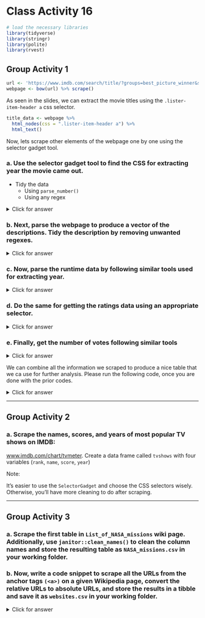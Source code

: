 # Class Activity 16

```r
# load the necessary libraries
library(tidyverse)
library(stringr)
library(polite)
library(rvest)
```



## Group Activity 1


```r
url <- 'https://www.imdb.com/search/title/?groups=best_picture_winner&sort=year,desc&count=100&view=advanced'
webpage <- bow(url) %>% scrape()
```


As seen in the slides, we can extract the movie titles using the `.lister-item-header a` css selector.

```r
title_data <- webpage %>% 
  html_nodes(css = ".lister-item-header a") %>% 
  html_text()
```


Now, lets scrape other elements of the webpage one by one using the selector gadget tool.

### a. Use the selector gadget tool to find the CSS for extracting year the movie came out. 

- Tidy the data
  + Using `parse_number()`
  + Using any regex



<details>
<summary class="answer">Click for answer</summary>


```r
year_data <- webpage %>% 
  html_nodes(css = '.text-muted.unbold') %>% 
  html_text() %>%
  parse_number()

year_data1 <- webpage %>% 
  html_nodes(css = '.text-muted.unbold') %>% 
  html_text() %>% 
  str_extract_all("[0-9]+") %>% 
  unlist() %>% 
  as.numeric()
```

</details>

### b. Next, parse the webpage to produce a vector of the descriptions. Tidy the description by removing unwanted regexes.


<details>
<summary class="answer">Click for answer</summary>




```r
description_data <- webpage %>% 
  html_nodes('.ratings-bar+ .text-muted') %>% 
  html_text() %>% 
  str_trim()
head(description_data,3)
```

</details>


### c. Now, parse the runtime data by following similar tools used for extracting year.


<details>
<summary class="answer">Click for answer</summary>



```r
runtime_data <- webpage %>% 
  html_nodes('.runtime') %>% 
  html_text() %>% 
  parse_number()
head(runtime_data)
```

</details>


### d. Do the same for getting the ratings data using an appropriate selector.


<details>
<summary class="answer">Click for answer</summary>



```r
rating_data <- webpage %>% 
  html_nodes('.ratings-imdb-rating') %>% 
  html_text() %>% 
  as.numeric()
```

</details>


### e. Finally, get the number of votes following similar tools


<details>
<summary class="answer">Click for answer</summary>



```r
votes_data <- webpage %>% 
  html_nodes('.sort-num_votes-visible span:nth-child(2)') %>% 
  html_text() %>% 
  parse_number()
```


</details>


We can combine all the information we scraped to produce a nice table that we ca use for further analysis. Please run the following code, once you are done with the prior codes.



<details>
<summary class="answer">Click for answer</summary>



```r
movies_df <- data.frame(Year = year_data,
                      Title = title_data,
                      Description = description_data, 
                      Runtime = runtime_data,
                      Rating = rating_data,
                      Votes = votes_data) %>% as_tibble()
movies_df %>% knitr::kable()
```

</details>

-----------------------------------------------------------

## Group Activity 2

### a. Scrape the names, scores, and years of most popular TV shows on IMDB:
[www.imdb.com/chart/tvmeter](http://www.imdb.com/chart/tvmeter). Create a data frame called `tvshows` with four variables 
(`rank`, `name`, `score`, `year`)  

Note: 

It's easier to use the `SelectorGadget` and choose the CSS selectors wisely. Otherwise, you'll have more cleaning to do after scraping.

<!--

<details>
<summary class="answer">Click for answer</summary>



```r
page <- read_html("http://www.imdb.com/chart/tvmeter")
name <- page %>%
  html_nodes(".titleColumn a") %>%
  html_text()

ranks <- page %>%
  html_nodes(".velocity") %>%
  html_text() %>%
  str_extract("\\d+") %>%
  as.numeric()

scores <-  page %>%
  html_nodes(".imdbRating") %>%
  html_text() %>%
  str_extract("\\d+.\\d+") %>%
  as.numeric()

# If you don't use the gadget selector carefully, 
# more string manipulation is needed here

years <- page %>%
  html_nodes("a+ .secondaryInfo") %>%
  html_text() %>%
  str_extract("\\d+") %>%
  as.numeric()
```


```r
tvshows <- tibble(
  rank = ranks,
  name = name,
  score = scores,
  year = years
)

tvshows
```


</details>

-->


-----------------------------------------------------------

## Group Activity 3


### a. Scrape the first table in `List_of_NASA_missions` wiki page. Additionally, use `janitor::clean_names()` to clean the column names and store the resulting table as `NASA_missions.csv` in your working folder.

<!--

<details>
<summary class="answer">Click for answer</summary>




```r
# extract data from 
# the first table on the page
wiki_NASA <- "https://en.wikipedia.org/wiki/List_of_NASA_missions"
NASA_missions <- bow(wiki_NASA) %>%scrape() %>% 
  html_nodes("table") %>% 
  .[[1]] %>% 
  html_table() %>% 
  janitor::clean_names()
```


```r
# Exporting data to CSV
readr::write_csv(NASA_missions, "NASA_missions.csv")
```

</details>

-->


### b. Now, write a code snippet to scrape all the URLs from the anchor tags `(<a>)` on a given Wikipedia page, convert the relative URLs to absolute URLs, and store the results in a tibble and save it as `websites.csv` in your working folder.



<details>
<summary class="answer">Click for answer</summary>

<!--


```r
# extract URLs
websites <-  bow(wiki_NASA) %>% scrape() %>% 
  html_nodes("a") %>%
  html_attr("href") %>% 
  url_absolute("https://en.wikipedia.org/") 
```



```r
# Exporting data to CSV
readr::write_csv(websites, "websites.csv")
```


</details>

-->

